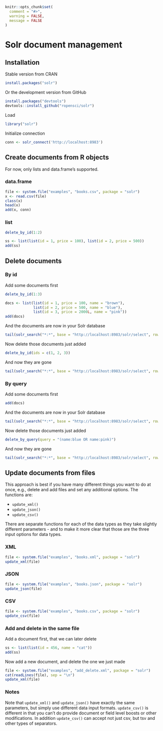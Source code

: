 <!--
%\VignetteEngine{knitr::knitr}
%\VignetteIndexEntry{Solr document management}
%\VignetteEncoding{UTF-8}
-->

```r
knitr::opts_chunk$set(
  comment = "#>",
  warning = FALSE,
  message = FALSE
)
```

Solr document management
=======================

## Installation

Stable version from CRAN

```r
install.packages("solr")
```

Or the development version from GitHub

```r
install.packages("devtools")
devtools::install_github("ropensci/solr")
```

Load

```r
library("solr")
```

Initialize connection

```r
conn <- solr_connect('http://localhost:8983')
```

## Create documents from R objects

For now, only lists and data.frame's supported.

### data.frame

```r
file <- system.file("examples", "books.csv", package = "solr")
x <- read.csv(file)
class(x)
head(x)
add(x, conn)
```

### list

```r
delete_by_id(1:2)
```

```r
ss <- list(list(id = 1, price = 100), list(id = 2, price = 500))
add(ss)
```

## Delete documents

### By id

Add some documents first

```r
delete_by_id(1:3)
```

```r
docs <- list(list(id = 1, price = 100, name = "brown"),
             list(id = 2, price = 500, name = "blue"),
             list(id = 3, price = 2000L, name = "pink"))
add(docs)
```

And the documents are now in your Solr database

```r
tail(solr_search("*:*", base = "http://localhost:8983/solr/select", rows = 100))
```

Now delete those documents just added

```r
delete_by_id(ids = c(1, 2, 3))
```

And now they are gone

```r
tail(solr_search("*:*", base = "http://localhost:8983/solr/select", rows = 100))
```

### By query

Add some documents first

```r
add(docs)
```

And the documents are now in your Solr database

```r
tail(solr_search("*:*", base = "http://localhost:8983/solr/select", rows = 100))
```

Now delete those documents just added

```r
delete_by_query(query = "(name:blue OR name:pink)")
```

And now they are gone

```r
tail(solr_search("*:*", base = "http://localhost:8983/solr/select", rows = 100))
```

## Update documents from files

This approach is best if you have many different things you want to do at once, e.g., delete and add files and set any additional options. The functions are:

* `update_xml()`
* `update_json()`
* `update_csv()`

There are separate functions for each of the data types as they take slightly different parameters - and to make it more clear that those are the three input options for data types.

### XML

```r
file <- system.file("examples", "books.xml", package = "solr")
update_xml(file)
```

### JSON

```r
file <- system.file("examples", "books.json", package = "solr")
update_json(file)
```

### CSV

```r
file <- system.file("examples", "books.csv", package = "solr")
update_csv(file)
```

### Add and delete in the same file

Add a document first, that we can later delete

```r
ss <- list(list(id = 456, name = "cat"))
add(ss)
```

Now add a new document, and delete the one we just made

```r
file <- system.file("examples", "add_delete.xml", package = "solr")
cat(readLines(file), sep = "\n")
update_xml(file)
```

### Notes

Note that `update_xml()` and `update_json()` have exactly the same parameters, but simply use different data input formats. `update_csv()` is different in that you can't do provide document or field level boosts or other modifications. In addition `update_csv()` can accept not just csv, but tsv and other types of separators. 

